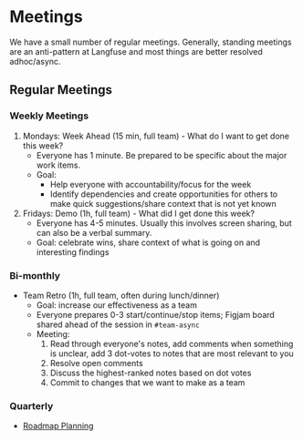 # Meetings

We have a small number of regular meetings. Generally, standing meetings are an anti-pattern at Langfuse and most things are better resolved adhoc/async.

## Regular Meetings

### Weekly Meetings

1.  Mondays: Week Ahead (15 min, full team) - What do I want to get done this week?
    - Everyone has 1 minute. Be prepared to be specific about the major work items.
    - Goal:
      - Help everyone with accountability/focus for the week
      - Identify dependencies and create opportunities for others to make quick suggestions/share context that is not yet known
2.  Fridays: Demo (1h, full team) - What did I get done this week?
    - Everyone has 4-5 minutes. Usually this involves screen sharing, but can also be a verbal summary.
    - Goal: celebrate wins, share context of what is going on and interesting findings

### Bi-monthly

- Team Retro (1h, full team, often during lunch/dinner)
  - Goal: increase our effectiveness as a team
  - Everyone prepares 0-3 start/continue/stop items; Figjam board shared ahead of the session in `#team-async`
  - Meeting:
    1. Read through everyone's notes, add comments when something is unclear, add 3 dot-votes to notes that are most relevant to you
    2. Resolve open comments
    3. Discuss the highest-ranked notes based on dot votes
    4. Commit to changes that we want to make as a team

### Quarterly

- [Roadmap Planning](/handbook/product-engineering/roadmapping)
